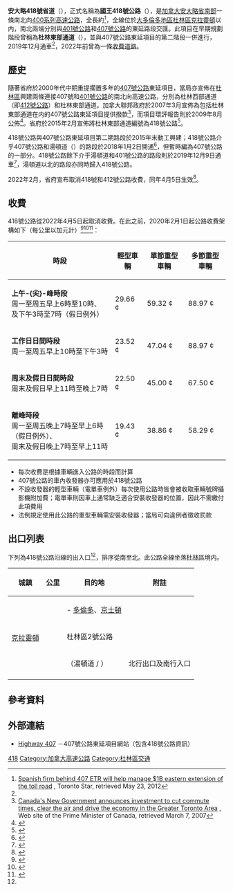 {{Infobox road2
| country = CAN
| type = Fwy
| province = ON
| direction_a = 北
| direction_b = 南
| route = 418
 | alt_name   = 杜林東部通道
 | marker     = Ontario 418 Toll.svg
 | established = 1990年代計劃<br>2019年12月9日開通<ref name="CTV191209"/>
 | length_km  = 10
 | length_ref = <ref name="EastEA"/>
 | end_b      = {{jcon|Hwy|401}} – [[克拉靈頓|克拉靈頓]]
 | end_a      = {{jcon|Hwy|407}} – 克拉靈頓
 | towns      = [[克拉靈頓|克拉靈頓]]
 | regions    = [[杜林區|杜林區]]
 | map        = 
 | browse_route = 418
 | previous_route = 417
 | next_route= 420
}}
'''安大略418號省道'''（{{lang-en|Ontario Highway 418}}），正式名稱為'''國王418號公路'''（{{lang|en|King's Highway 418}}），是[[加拿大|加拿大]][[安大略省|安大略省]][[南安大略|南部]]一條南北向[[400系列公路|400系列]][[高速公路|高速公路]]，全長約{{convert|10|km|mi}}<ref name=Manage>[http://www.thestar.com/news/transportation/article/1183198--spanish-firm-behind-407-etr-will-help-manage-1b-eastern-extension-of-the-toll-road Spanish firm behind 407 ETR will help manage $1B eastern extension of the toll road] {{Wayback|url=http://www.thestar.com/news/transportation/article/1183198--spanish-firm-behind-407-etr-will-help-manage-1b-eastern-extension-of-the-toll-road |date=20120625195311 }}, Toronto Star, retrieved May 23, 2012</ref>，全線位於[[大多倫多地區|大多倫多地區]][[杜林區|杜林區]][[克拉靈頓|克拉靈頓]]以内，南北兩端分別與[[安大略401號省道|401號公路]]和[[安大略407號省道|407號公路]]的東延路段交匯。此項目在早期規劃階段曾稱為'''杜林東部通道'''（{{lang|en|East Durham Link}}），並與407號公路東延項目的第二階段一併進行，2019年12月通車<ref name="CTV191209"/>，2022年前曾為一條[[收費道路|收費道路]]。

== 歷史 ==
隨著省府於2000年代中期重提擱置多年的[[安大略407號省道|407號公路]]東延項目，當局亦宣佈在[[杜林區|杜林區]]興建兩條連接407號和[[安大略401號省道|401號公路]]的南北向高速公路，分別為杜林西部通道（即[[安大略412號省道|412號公路]]）和杜林東部通道。加拿大聯邦政府於2007年3月宣佈為包括杜林東部通道在内的407號公路東延項目提供撥款<ref name=FLOW>[http://www.pm.gc.ca/eng/media.asp?category=1&id=1557 Canada's New Government announces investment to cut commute times, clear the air and drive the economy in the Greater Toronto Area] {{Wayback|url=http://www.pm.gc.ca/eng/media.asp?category=1&id=1557 |date=20100227124959 }}, Web site of the Prime Minister of Canada, retrieved March 7, 2007</ref>，而項目環評報告則於2009年8月公佈<ref name="EastEA">{{cite report
 |title       = 407 East Environmental Assessment Report
 |publisher   = Government of Ontario
 |date        = August 17, 2009
 |section     = Exhibit 8.7
 |url         = http://www.407eastea.com/407newsite/pdf/may10/AssessmentReportAugust2009/chapt/Chapter%208.pdf
 |accessdate  = February 4, 2011
 |deadurl     = yes
 |archiveurl  = https://web.archive.org/web/20110929040539/http://www.407eastea.com/407newsite/pdf/may10/AssessmentReportAugust2009/chapt/Chapter%208.pdf
 |archivedate = 2011年9月29日
}}</ref>。省府於2015年2月宣佈將杜林東部通道編號為418號公路<ref name="Numbered">{{cite web
 |title       = New Highway Numbers
 |publisher   = Highway 407 East
 |url         = http://www.highway407east.com/spotlight/new-highway-numbers/
 |accessdate  = 2015-03-16
 |deadurl     = yes
 |archiveurl  = https://web.archive.org/web/20150419132510/http://www.highway407east.com/spotlight/new-highway-numbers/
 |archivedate = 2015-04-19
}}</ref>。

418號公路與407號公路東延項目第二期路段於2015年末動工興建；418號公路介乎407號公路和湯頓道（{{lang|en|Taunton Road}}）的路段於2018年1月2日開通<ref name="TauntonOpen">{{cite news
 |title        = Highway 407 extension to Taunton Road opening Tuesday
 |author       = Durham Radio News
 |date         = 2017-12-29
 |url          = http://www.durhamradionews.com/archives/107438
 |accessdate   = 2018-04-10
 |archive-date = 2022-03-14
 |archive-url  = https://web.archive.org/web/20220314023730/https://www.durhamradionews.com/archives/107438
}}</ref>，但暫時編為407號公路的一部分。418號公路餘下介乎湯頓道和401號公路的路段則於2019年12月9日通車<ref name="CTV191209">{{cite news
 |title        = Final extension of Highway 407 now open to motorists
 |first        = Katherine
 |last         = DeClerq
 |work         = CTV News
 |date         = 2019-12-09
 |url          = https://toronto.ctvnews.ca/final-extension-of-highway-407-now-open-to-motorists-1.4721456
 |accessdate   = 2020-02-12
 |archive-date = 2019-12-25
 |archive-url  = https://web.archive.org/web/20191225021019/https://toronto.ctvnews.ca/final-extension-of-highway-407-now-open-to-motorists-1.4721456
 |dead-url     = no
}}</ref>，湯頓道以北的路段亦同時歸入418號公路。

2022年2月，省府宣布取消418號和412號公路收費，同年4月5日生效<ref name=remove>{{Cite press release |first = Ivana |last = Yelich |first2 = Dakota |last2 = Brasier |first3 = Simisola |last3 = Ikotun |url = https://news.ontario.ca/en/release/1001631/ontario-government-removing-tolls-on-highways-412-and-418 |title = Ontario Government Removing Tolls on Highways 412 and 418 |date = February 18, 2022 |publisher = Office of the Premier |access-date = February 18, 2022 |archive-date = 2022-05-07 |archive-url = https://web.archive.org/web/20220507224017/https://news.ontario.ca/en/release/1001631/ontario-government-removing-tolls-on-highways-412-and-418 }}</ref>。

== 收費 ==
418號公路從2022年4月5日起取消收費。在此之前，2020年2月1日起公路收費架構如下（每公里以加元計）<ref>{{cite web
 |title        = Light Vehicle Rate Chart
 |publisher    = Ontario Ministry of Transportation (MTO)
 |date         = 2020-02-01
 |url          = https://www.on407.ca/en/tolls/rate-charts/rate-chart-light.html
 |accessdate   = 2020-02-12
 |archive-date = 2020-02-24
 |archive-url  = https://web.archive.org/web/20200224223344/https://www.on407.ca/en/tolls/rate-charts/rate-chart-light.html
 |dead-url     = no
}}</ref><ref>{{cite web
 |title        = 2020 Heavy Single Unit Vehicle Rate Chart
 |publisher    = Ontario Ministry of Transportation (MTO)
 |date         = 2020-02-01
 |url          = https://www.on407.ca/en/tolls/rate-charts/rate-chart-heavy.html
 |accessdate   = 2020-02-12
 |archive-date = 2020-02-24
 |archive-url  = https://web.archive.org/web/20200224223359/https://www.on407.ca/en/tolls/rate-charts/rate-chart-heavy.html
 |dead-url     = no
}}</ref><ref>{{cite web
 |title        = 2020 Heavy Multiple Unit Vehicle Rate Chart
 |publisher    = Ontario Ministry of Transportation (MTO)
 |date         = 2020-02-01
 |url          = https://www.on407.ca/en/tolls/rate-charts/rate-chart-multi.html
 |accessdate   = 2020-02-12
 |archive-date = 2020-02-24
 |archive-url  = https://web.archive.org/web/20200224223357/https://www.on407.ca/en/tolls/rate-charts/rate-chart-multi.html
 |dead-url     = no
}}</ref>：

{| class="wikitable" style="text-align:center;"
|-
! 時段
! 輕型車輛
! 單節重型車輛
! 多節重型車輛
|-
| '''上午-{尖}-峰時段''' <br /> 周一至周五早上6時至10時、<br />及下午3時至7時（假日例外）
| 29.66 ¢
| 59.32 ¢
| 88.97 ¢
|-
| '''工作日日間時段''' <br /> 周一至周五早上10時至下午3時
| 23.52 ¢
| 47.04 ¢
| 88.97 ¢
|-
| '''周末及假日日間時段''' <br /> 周末及假日早上11時至晚上7時
| 22.50 ¢
| 45.00 ¢
| 67.50 ¢
|-
| '''離峰時段''' <br /> 周一至周五晚上7時至早上6時（假日例外）、<br />周末及假日晚上7時至早上11時
| 19.43 ¢
| 38.86 ¢
| 58.29 ¢
|}

*每次收費是根據車輛進入公路的時段而計算
*407號公路的車內收發器亦可應用於418號公路
*不設收發器的輕型車輛（電單車例外）每次使用公路時皆會被收取車輛號牌攝影機附加費；電單車則因車上通常缺乏適合安裝收發器的位置，因此不需繳付此項費用
*法例規定使用此公路的重型車輛需安裝收發器；當局可向違例者徵收罰款

== 出口列表 ==
下列為418號公路沿線的出入口<ref name="EastEA"/>，排序從南至北。此公路全線坐落[[杜林區|杜林區]]境内。

{| class=wikitable
!城鎮
!公里
!目的地
!附註
|-
|rowspan=6|[[克拉靈頓|克拉靈頓]]
|
|{{jcon|Hwy|401}} - [[多倫多|多倫多]]、[[金斯頓_(安大略省)|京士頓]]
|
|-
|
|杜林區2號公路
|
|-
|
|{{jcon|Durham|4}}（湯頓道 / {{lang|en|Taunton Road}}）
|北行出口及南行入口
|-
|
|{{jcon|Hwy|407}}
|
|}

== 參考資料 ==
{{reflist}}

== 外部連結 ==
* {{en}}[http://www.on407.ca Highway 407] {{Wayback|url=http://www.on407.ca/ |date=20210309164417 }}－407號公路東延項目網站（包含418號公路資訊）

{{安大略高速公路}}

[[Category:安大略省省道|418]]
[[Category:加拿大高速公路|Category:加拿大高速公路]]
[[Category:杜林區交通|Category:杜林區交通]]